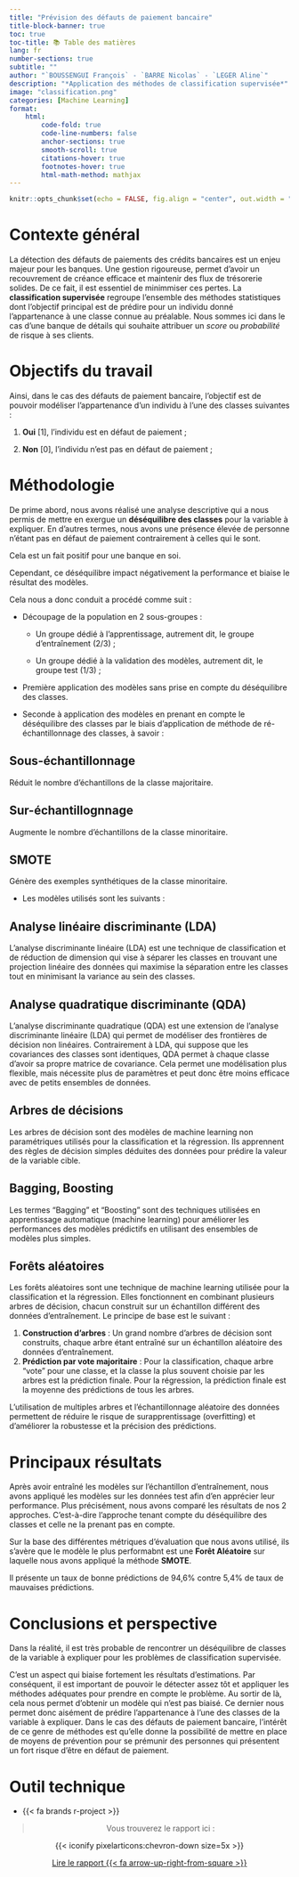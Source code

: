 ```yaml
---
title: "Prévision des défauts de paiement bancaire"
title-block-banner: true
toc: true
toc-title: 📚 Table des matières
lang: fr
number-sections: true
subtitle: ""
author: "`BOUSSENGUI François` - `BARRE Nicolas` - `LEGER Aline`"
description: "*Application des méthodes de classification supervisée*"
image: "classification.png"
categories: [Machine Learning]
format:
    html:
        code-fold: true 
        code-line-numbers: false
        anchor-sections: true
        smooth-scroll: true
        citations-hover: true
        footnotes-hover: true
        html-math-method: mathjax
---
```


```r
knitr::opts_chunk$set(echo = FALSE, fig.align = "center", out.width = "100%")
```

# Contexte général

La détection des défauts de paiements des crédits bancaires est un enjeu majeur pour les banques. Une gestion rigoureuse, permet d'avoir un recouvrement de créance efficace et maintenir des flux de trésorerie solides. De ce fait, il est essentiel de minimmiser ces pertes. La **classification supervisée** regroupe l'ensemble des méthodes statistiques dont l'objectif principal est de prédire pour un individu donné l'appartenance à une classe connue au préalable. Nous sommes ici dans le cas d'une banque de détails qui souhaite attribuer un *score* ou *probabilité* de risque à ses clients. 

# Objectifs du travail

Ainsi, dans le cas des défauts de paiement bancaire, l'objectif est de pouvoir modéliser l'appartenance d'un individu à l'une des classes suivantes :

1.  **Oui** [1], l'individu est en défaut de paiement ;

2.  **Non** [0], l'individu n'est pas en défaut de paiement ;


# Méthodologie

De prime abord, nous avons réalisé une analyse descriptive qui a nous permis de mettre en exergue un **déséquilibre des classes** pour la variable à expliquer. En d'autres termes, nous avons une présence élevée de personne n'étant pas en défaut de paiement contrairement à celles qui le sont. 

Cela est un fait positif pour une banque en soi. 

Cependant, ce déséquilibre impact négativement la performance et biaise le résultat des modèles.  

Cela nous a donc conduit a procédé comme suit :


*   Découpage de la population en 2 sous-groupes :

    +   Un groupe dédié à l'apprentissage, autrement dit, le groupe d'entraînement (2/3) ;

    +   Un groupe dédié à la validation des modèles, autrement dit, le groupe test (1/3) ;

*   Première application des modèles sans prise en compte du déséquilibre des classes. 

*   Seconde à application des modèles en prenant en compte le déséquilibre des classes par le biais d'application de méthode de ré-échantillonnage des classes, à savoir :

::: {.callout-tip icon=false collapse="true"}
## Sous-échantillonnage

Réduit le nombre d'échantillons de la classe majoritaire.

:::

::: {.callout-tip icon=false collapse="true"}
## Sur-échantillognnage

Augmente le nombre d'échantillons de la classe minoritaire.

:::
    
::: {.callout-tip icon=false collapse="true"}
##  SMOTE

Génère des exemples synthétiques de la classe minoritaire.

:::

* Les modèles utilisés sont les suivants :

::: {.callout-tip icon=false collapse="true"}
## Analyse linéaire discriminante (LDA)

L'analyse discriminante linéaire (LDA) est une technique de classification et de réduction de dimension qui vise à séparer les classes en trouvant une projection linéaire des données qui maximise la séparation entre les classes tout en minimisant la variance au sein des classes. 

:::

::: {.callout-tip icon=false collapse="true"}
## Analyse quadratique discriminante (QDA)

L'analyse discriminante quadratique (QDA) est une extension de l'analyse discriminante linéaire (LDA) qui permet de modéliser des frontières de décision non linéaires. Contrairement à LDA, qui suppose que les covariances des classes sont identiques, QDA permet à chaque classe d'avoir sa propre matrice de covariance. Cela permet une modélisation plus flexible, mais nécessite plus de paramètres et peut donc être moins efficace avec de petits ensembles de données.
:::
 
::: {.callout-tip icon=false collapse="true"}   
## Arbres de décisions

Les arbres de décision sont des modèles de machine learning non paramétriques utilisés pour la classification et la régression. Ils apprennent des règles de décision simples déduites des données pour prédire la valeur de la variable cible.

:::
  
::: {.callout-tip icon=false collapse="true"} 
## Bagging, Boosting

Les termes "Bagging" et "Boosting" sont des techniques utilisées en apprentissage automatique (machine learning) pour améliorer les performances des modèles prédictifs en utilisant des ensembles de modèles plus simples.

:::

::: {.callout-tip icon=false collapse="true"}
## Forêts aléatoires

Les forêts aléatoires sont une technique de machine learning utilisée pour la classification et la régression. Elles fonctionnent en combinant plusieurs arbres de décision, chacun construit sur un échantillon différent des données d'entraînement. Le principe de base est le suivant :

1. **Construction d'arbres** : Un grand nombre d'arbres de décision sont construits, chaque arbre étant entraîné sur un échantillon aléatoire des données d'entraînement.
2. **Prédiction par vote majoritaire** : Pour la classification, chaque arbre "vote" pour une classe, et la classe la plus souvent choisie par les arbres est la prédiction finale. Pour la régression, la prédiction finale est la moyenne des prédictions de tous les arbres.

L'utilisation de multiples arbres et l'échantillonnage aléatoire des données permettent de réduire le risque de surapprentissage (overfitting) et d'améliorer la robustesse et la précision des prédictions.

:::   

   

# Principaux résultats

Après avoir entraîné les modèles sur l'échantillon d'entraînement, nous avons appliqué les modèles sur les données test afin d'en apprécier leur performance. Plus précisément, nous avons comparé les résultats de nos 2 approches. C'est-à-dire l'approche tenant compte du déséquilibre des classes et celle ne la prenant pas en compte.

Sur la base des différentes métriques d'évaluation que nous avons utilisé, ils s'avère que le modèle le plus performabnt est une **Forêt Aléatoire** sur laquelle nous avons appliqué la méthode **SMOTE**. 

Il présente un taux de bonne prédictions de 94,6% contre 5,4% de taux de mauvaises prédictions.

# Conclusions et perspective

Dans la réalité, il est très probable de rencontrer un déséquilibre de classes de la variable à expliquer pour les problèmes de classification supervisée. 

C'est un aspect qui biaise fortement les résultats d'estimations. Par conséquent, il est important de pouvoir le détecter assez tôt et appliquer les méthodes adéquates pour prendre en compte le problème. Au sortir de là, cela nous permet d'obtenir un modèle qui n'est pas biaisé. Ce dernier nous permet donc aisément de prédire l'appartenance à l'une des classes de la variable à expliquer. Dans le cas des défauts de paiement bancaire, l'intérêt de ce genre de méthodes est qu'elle donne la possibilité de mettre en place de moyens de prévention pour se prémunir des personnes qui présentent un fort risque d'être en défaut de paiement. 

# Outil technique 

- {{< fa brands r-project >}}


::: {style="text-align:center;"}

> Vous trouverez le rapport ici :

::: chevron-styling
{{< iconify pixelarticons:chevron-down size=5x >}}
:::
:::

::: {style="text-align:center;"}
[Lire le rapport {{< fa arrow-up-right-from-square >}}](Application de modèles de machine learning.pdf){.btn .btn-outline-primary .btn .center role="button"}
:::

